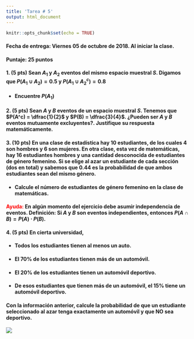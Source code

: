 ```yaml
---
title: 'Tarea # 5'
output: html_document
---
```


```r
knitr::opts_chunk$set(echo = TRUE)
```
#### **Fecha de entrega:** Viernes 05 de octubre de 2018. Al iniciar la clase. 

#### **Puntaje: 25 puntos** 

#### **1. (5 pts)** Sean $A_1$ y $A_2$ eventos del mismo espacio muestral $S$. Digamos que $P(A_1 \cup A_2)= 0.5$ y $P(A_1 \cup A^c_{2})= 0.8$

- #### Encuentre $P(A_1)$

#### **2. (5 pts)** Sean $A$ y $B$ eventos de un espacio muestral $S$. Tenemos que $P(A^c) = \dfrac{1}{2}$ y $P(B) = \dfrac{3}{4}$. ¿Pueden ser $A$ y $B$ eventos mutuamente excluyentes?. Justifique su respuesta matemáticamente. 

#### **3. (10 pts)** En una clase de estadística hay 10 estudiantes, de los cuales  4 son hombres  y 6 son mujeres. En otra clase, esta vez de matemáticas, hay 16 estudiantes hombres y una cantidad desconocida de estudiantes de género femenino. Si se elige al azar un estudiante de cada sección (dos en total) y sabemos que 0.44 es la probabilidad de que ambos estudiantes sean del mismo género. 

- #### Calcule el número de estudiantes de género femenino en la clase de matemáticas.

#### <span style="color:red">Ayuda: </span> En algún momento del ejercicio debe asumir independencia de eventos. Definición: Si $A$ y $B$  son eventos independientes, entonces $P(A \cap B) = P(A)\cdot P(B)$.

#### **4. (5 pts)** En cierta universidad,

- #### Todos los estudiantes tienen al menos un auto.
- #### El 70% de los estudiantes tienen más de un automóvil.
- #### El 20% de los estudiantes tienen un automóvil deportivo.
- #### De esos estudiantes que tienen más de un automóvil, el 15% tiene un automóvil deportivo.

#### Con la información anterior, calcule la probabilidad de que un estudiante seleccionado al azar tenga exactamente un automóvil y que NO sea deportivo.


![](blanco.png)



